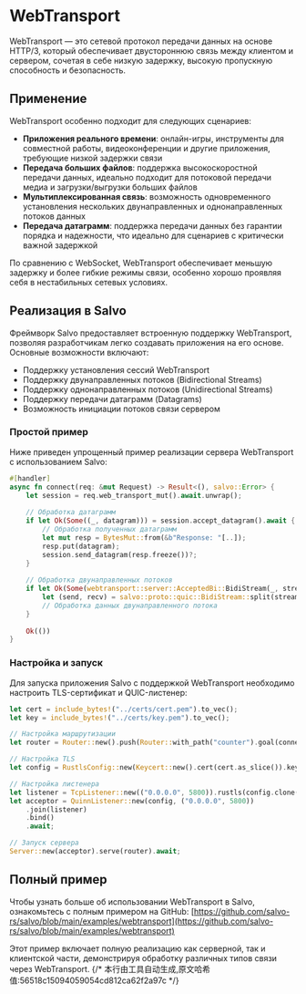 # WebTransport

WebTransport — это сетевой протокол передачи данных на основе HTTP/3, который обеспечивает двустороннюю связь между клиентом и сервером, сочетая в себе низкую задержку, высокую пропускную способность и безопасность.

## Применение

WebTransport особенно подходит для следующих сценариев:

- **Приложения реального времени**: онлайн-игры, инструменты для совместной работы, видеоконференции и другие приложения, требующие низкой задержки связи
- **Передача больших файлов**: поддержка высокоскоростной передачи данных, идеально подходит для потоковой передачи медиа и загрузки/выгрузки больших файлов
- **Мультиплексированная связь**: возможность одновременного установления нескольких двунаправленных и однонаправленных потоков данных
- **Передача датаграмм**: поддержка передачи данных без гарантии порядка и надежности, что идеально для сценариев с критически важной задержкой

По сравнению с WebSocket, WebTransport обеспечивает меньшую задержку и более гибкие режимы связи, особенно хорошо проявляя себя в нестабильных сетевых условиях.

## Реализация в Salvo

Фреймворк Salvo предоставляет встроенную поддержку WebTransport, позволяя разработчикам легко создавать приложения на его основе. Основные возможности включают:

- Поддержку установления сессий WebTransport
- Поддержку двунаправленных потоков (Bidirectional Streams)
- Поддержку однонаправленных потоков (Unidirectional Streams)
- Поддержку передачи датаграмм (Datagrams)
- Возможность инициации потоков связи сервером

### Простой пример

Ниже приведен упрощенный пример реализации сервера WebTransport с использованием Salvo:

```rust
#[handler]
async fn connect(req: &mut Request) -> Result<(), salvo::Error> {
    let session = req.web_transport_mut().await.unwrap();
    
    // Обработка датаграмм
    if let Ok(Some((_, datagram))) = session.accept_datagram().await {
        // Обработка полученных датаграмм
        let mut resp = BytesMut::from(&b"Response: "[..]);
        resp.put(datagram);
        session.send_datagram(resp.freeze())?;
    }
    
    // Обработка двунаправленных потоков
    if let Ok(Some(webtransport::server::AcceptedBi::BidiStream(_, stream))) = session.accept_bi().await {
        let (send, recv) = salvo::proto::quic::BidiStream::split(stream);
        // Обработка данных двунаправленного потока
    }
    
    Ok(())
}
```

### Настройка и запуск

Для запуска приложения Salvo с поддержкой WebTransport необходимо настроить TLS-сертификат и QUIC-листенер:

```rust
let cert = include_bytes!("../certs/cert.pem").to_vec();
let key = include_bytes!("../certs/key.pem").to_vec();

// Настройка маршрутизации
let router = Router::new().push(Router::with_path("counter").goal(connect));

// Настройка TLS
let config = RustlsConfig::new(Keycert::new().cert(cert.as_slice()).key(key.as_slice()));

// Настройка листенера
let listener = TcpListener::new(("0.0.0.0", 5800)).rustls(config.clone());
let acceptor = QuinnListener::new(config, ("0.0.0.0", 5800))
    .join(listener)
    .bind()
    .await;

// Запуск сервера
Server::new(acceptor).serve(router).await;
```

## Полный пример

Чтобы узнать больше об использовании WebTransport в Salvo, ознакомьтесь с полным примером на GitHub:
[https://github.com/salvo-rs/salvo/blob/main/examples/webtransport](https://github.com/salvo-rs/salvo/blob/main/examples/webtransport)

Этот пример включает полную реализацию как серверной, так и клиентской части, демонстрируя обработку различных типов связи через WebTransport.
{/* 本行由工具自动生成,原文哈希值:56518c15094059054cd812ca62f2a97c */}